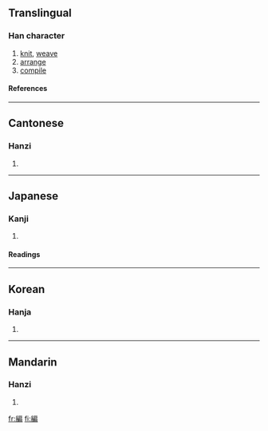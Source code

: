 {{see|编}}<!-- may be replaced by zh-forms -->

==Translingual==
===Han character===
{{Han char|rn=120|rad=糸|as=09|sn=15|four=2392<sub>7</sub>|canj=女火竹尸月 (VFHSB), 女火戈尸月 (VFISB)}}
# [[knit]], [[weave]]
# [[arrange]]
# [[compile]]
====References====
{{Han ref|kx=0931.080|dkj=27665|dj=1369.100|hdz=53431.050|uh=7DE8|ud=32232|bh=BD73|bd=48499}}
----
==Cantonese==
===Hanzi===
{{yue-hanzi|jyut=|y=[[pin1]]}}
# {{defn|Cantonese}}
----
==Japanese==
===Kanji===
{{ja-kanji|grade=5|rs=糸09}}
# {{defn|Japanese}}
====Readings====
{{ja-readings|on=[[へん]] (hen)|kun=[[あむ]] (amu), [[とじいと]] (tojiito), [[ふみ]] (fumi)}}
----
==Korean==
===Hanja===
{{ko-hanja|hangeul=[[편]], [[변]]|eumhun=|rv=pyeon, byeon|mr=p'yŏn, pyŏn|y=phyen, pyen}}
# {{defn|Korean}}
----
==Mandarin==
===Hanzi===
{{cmn-hanzi|sim=编|pin=[[biān]] ([[bian1]])|wg=[[pien1|pien<sup>1</sup>]]}}
# {{defn|Mandarin}}

[[fr:編]]
[[fi:編]]